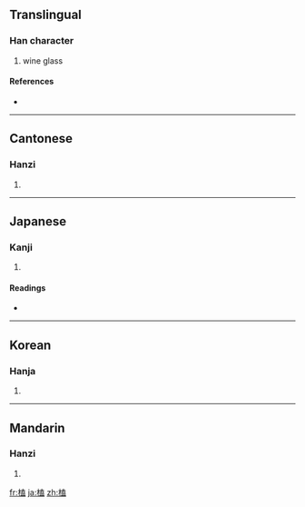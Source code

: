 ==Translingual==

===Han character===
{{Han char|rn=75|rad=木|as=10|sn=14|four=4491<sub>7</sub>|canj=木土戈廿 (DGIT)}}

# wine glass

====References====
* {{Han ref|kx=0545.120|dkj=15295|dj=0933.030|hdz=21260.100|uh=69BC|ud=27068|bh=E245|bd=57925}}

----

==Cantonese==

===Hanzi===
{{yue-hanzi|jyut=|y=hap6}}

# {{defn|Cantonese}}

----

==Japanese==

===Kanji===
{{ja-kanji|grade=|rs=木10}}

# {{defn|Japanese}}

====Readings====
* {{ja-readings|on=[[こう]] (kō)|kun=[[さかだる]] (sakadaru)}}

----

==Korean==

===Hanja===
{{ko-hanja|hangeul=합|eumhun=|rv=hap|mr=hap|y=hap}}

# {{defn|Korean}}

----

==Mandarin==

===Hanzi===
{{cmn-hanzi|pin=[[kè]] ([[ke4]])|wg=k'o<sup>4</sup>}}

# {{defn|Mandarin}}

[[fr:榼]]
[[ja:榼]]
[[zh:榼]]